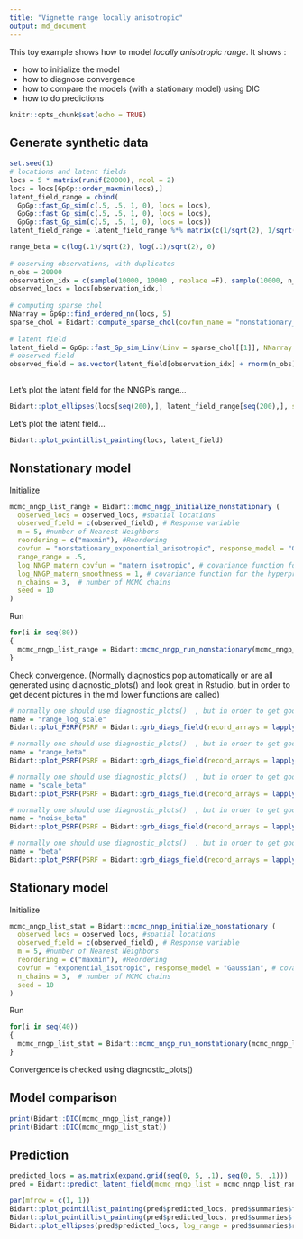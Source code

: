 ```yaml
---
title: "Vignette range locally anisotropic"
output: md_document
---
```

  
This toy example shows how to model *locally anisotropic range*.
It shows : 

- how to initialize the model
- how to diagnose convergence
- how to compare the models (with a stationary model) using DIC
- how to do predictions


```r
knitr::opts_chunk$set(echo = TRUE)
```

## Generate synthetic data
```r
set.seed(1)  
# locations and latent fields
locs = 5 * matrix(runif(20000), ncol = 2)
locs = locs[GpGp::order_maxmin(locs),]
latent_field_range = cbind(
  GpGp::fast_Gp_sim(c(.5, .5, 1, 0), locs = locs),
  GpGp::fast_Gp_sim(c(.5, .5, 1, 0), locs = locs),
  GpGp::fast_Gp_sim(c(.5, .5, 1, 0), locs = locs))
latent_field_range = latent_field_range %*% matrix(c(1/sqrt(2), 1/sqrt(2), 0, 1/sqrt(2), -1/sqrt(2), 0, 0, 0, 1), 3)

range_beta = c(log(.1)/sqrt(2), log(.1)/sqrt(2), 0)
  
# observing observations, with duplicates
n_obs = 20000
observation_idx = c(sample(10000, 10000 , replace =F), sample(10000, n_obs - 10000 , replace =T))
observed_locs = locs[observation_idx,]
  
# computing sparse chol
NNarray = GpGp::find_ordered_nn(locs, 5)
sparse_chol = Bidart::compute_sparse_chol(covfun_name = "nonstationary_exponential_anisotropic", range_beta = range_beta, locs = locs, NNarray = NNarray, range_field =  latent_field_range, range_X = matrix(rep(1, nrow(locs))))
  
# latent field
latent_field = GpGp::fast_Gp_sim_Linv(Linv = sparse_chol[[1]], NNarray = NNarray)
# observed field
observed_field = as.vector(latent_field[observation_idx] + rnorm(n_obs)* exp(.5 * log(.5))) 
  
```

Let's plot the latent field for the NNGP's range...

```r
Bidart::plot_ellipses(locs[seq(200),], latent_field_range[seq(200),], shrink = .01, main = "range_ellipses")
```

Let's plot the latent field...
```r
Bidart::plot_pointillist_painting(locs, latent_field)
```

## Nonstationary model 

Initialize
```r
mcmc_nngp_list_range = Bidart::mcmc_nngp_initialize_nonstationary (
  observed_locs = observed_locs, #spatial locations
  observed_field = c(observed_field), # Response variable
  m = 5, #number of Nearest Neighbors
  reordering = c("maxmin"), #Reordering
  covfun = "nonstationary_exponential_anisotropic", response_model = "Gaussian", # covariance model and response model
  range_range = .5, 
  log_NNGP_matern_covfun = "matern_isotropic", # covariance function for the hyperpriors
  log_NNGP_matern_smoothness = 1, # covariance function for the hyperpriors
  n_chains = 3,  # number of MCMC chains
  seed = 10
)
```


Run
```r
for(i in seq(80))
{
  mcmc_nngp_list_range = Bidart::mcmc_nngp_run_nonstationary(mcmc_nngp_list_range, n_iterations_update = 100, n_cycles = 1)
}
```

Check convergence. (Normally diagnostics pop automatically or are all generated using diagnostic_plots() and look great in Rstudio, but in order to get decent pictures in the md lower functions are called)
```r
# normally one should use diagnostic_plots()  , but in order to get good pictures lower functions are used
name = "range_log_scale"
Bidart::plot_PSRF(PSRF = Bidart::grb_diags_field(record_arrays = lapply(mcmc_nngp_list_range$records, function(x)x[[name]]), iterations = mcmc_nngp_list_range$iterations$thinning), varname = name, individual_varnames = row.names(mcmc_nngp_list_range$states$chain_1$params[[name]]))
```
```r
# normally one should use diagnostic_plots()  , but in order to get good pictures lower functions are used
name = "range_beta"
Bidart::plot_PSRF(PSRF = Bidart::grb_diags_field(record_arrays = lapply(mcmc_nngp_list_range$records, function(x)x[[name]]), iterations = mcmc_nngp_list_range$iterations$thinning), varname = name, individual_varnames = row.names(mcmc_nngp_list_range$states$chain_1$params[[name]]))
```
```r
# normally one should use diagnostic_plots()  , but in order to get good pictures lower functions are used
name = "scale_beta"
Bidart::plot_PSRF(PSRF = Bidart::grb_diags_field(record_arrays = lapply(mcmc_nngp_list_range$records, function(x)x[[name]]), iterations = mcmc_nngp_list_range$iterations$thinning), varname = name, individual_varnames = row.names(mcmc_nngp_list_range$states$chain_1$params[[name]]))
```
```r
# normally one should use diagnostic_plots()  , but in order to get good pictures lower functions are used
name = "noise_beta"
Bidart::plot_PSRF(PSRF = Bidart::grb_diags_field(record_arrays = lapply(mcmc_nngp_list_range$records, function(x)x[[name]]), iterations = mcmc_nngp_list_range$iterations$thinning), varname = name, individual_varnames = row.names(mcmc_nngp_list_range$states$chain_1$params[[name]]))
```
```r
# normally one should use diagnostic_plots()  , but in order to get good pictures lower functions are used
name = "beta"
Bidart::plot_PSRF(PSRF = Bidart::grb_diags_field(record_arrays = lapply(mcmc_nngp_list_range$records, function(x)x[[name]]), iterations = mcmc_nngp_list_range$iterations$thinning), varname = name, individual_varnames = row.names(mcmc_nngp_list_range$states$chain_1$params[[name]]))
```

## Stationary model 

Initialize
```r
mcmc_nngp_list_stat = Bidart::mcmc_nngp_initialize_nonstationary (
  observed_locs = observed_locs, #spatial locations
  observed_field = c(observed_field), # Response variable
  m = 5, #number of Nearest Neighbors
  reordering = c("maxmin"), #Reordering
  covfun = "exponential_isotropic", response_model = "Gaussian", # covariance model and response model
  n_chains = 3,  # number of MCMC chains
  seed = 10
)
```

Run
```r
for(i in seq(40))
{
  mcmc_nngp_list_stat = Bidart::mcmc_nngp_run_nonstationary(mcmc_nngp_list_stat, n_iterations_update = 100, n_cycles = 1)
}
```

Convergence is checked using diagnostic_plots()


## Model comparison

```r
print(Bidart::DIC(mcmc_nngp_list_range))
print(Bidart::DIC(mcmc_nngp_list_stat))
```

## Prediction


```r
predicted_locs = as.matrix(expand.grid(seq(0, 5, .1), seq(0, 5, .1)))
pred = Bidart::predict_latent_field(mcmc_nngp_list = mcmc_nngp_list_range, predicted_locs = predicted_locs)
```
```r
par(mfrow = c(1, 1))
Bidart::plot_pointillist_painting(pred$predicted_locs, pred$summaries$field[1,], cex = 1.8, main = "predicted mean")
Bidart::plot_pointillist_painting(pred$predicted_locs, pred$summaries$field[5,], cex = 1.8, main = "standard deviation of the prediction")
Bidart::plot_ellipses(pred$predicted_locs, log_range = pred$summaries$range_field[1,], shrink = .01, main = "range ellipses (a posteriori mean of log-range parameters)")
```
